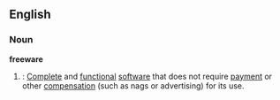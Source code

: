 ==English==

===Noun===
'''freeware'''
#{{cattag|computing}}: [[Complete]] and [[functional]] [[software]] that does not require [[payment]] or other [[compensation]] (such as nags or advertising) for its use.